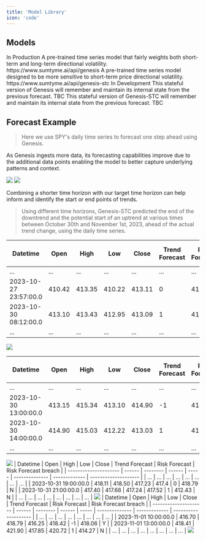 ```yaml
---
title: 'Model Library'
icon: 'code'
---
```


## Models
<CardGroup cols={1}>
  <Check>In Production</Check>
  <Card
    title="Genesiss"
    icon="lightbulb" iconType="duotone" color="#8fbc8f"
  >
  <Tabs>
  <Tab title="Description">
    A pre-trained time series model that fairly weights both short-term and long-term directional volatility.
  </Tab>
  <Tab title="Endpoint">
    https://www.sumtyme.ai/api/genesis
  </Tab>
  
  </Tabs>

  </Card>
  <Card
    title="Genesis-STC"
    sub
    icon="lightbulb" iconType="duotone" color="#8fbc8f"
  >
  <Tabs>
  <Tab title="Description">
    A pre-trained time series model designed to be more sensitive to short-term price directional volatility.
  </Tab>
  <Tab title="Endpoint">
    https://www.sumtyme.ai/api/genesis-stc
  </Tab>
  </Tabs>
  </Card>
  <Warning>In Development</Warning>
   <Card
    title="Genesis-M"
    icon="lightbulb" iconType="duotone" color="#ffa500"
  >
  <Tabs>
  <Tab title="Description">
    This stateful version of Genesis will remember and maintain its internal state from the previous forecast.
  </Tab>
  <Tab title="Endpoint">
    TBC
  </Tab>
  </Tabs>
  
  </Card>
   <Card
    title="Genesis-STC-M"
    icon="lightbulb" iconType="duotone" color="#ffa500"
  >
  <Tabs>
  <Tab title="Description">
    This stateful version of Genesis-STC will remember and maintain its internal state from the previous forecast.
  </Tab>
  <Tab title="Endpoint">
    TBC
  </Tab>
  </Tabs>
  </Card>
</CardGroup>



## Forecast Example
> Here we use SPY's daily time series to forecast one step ahead using Genesis.

<Tip>As Genesis ingests more data, its forecasting capabilities improve due to the additional data points enabling the model to better capture underlying patterns and context.</Tip>

<Frame caption="SPY Daily Forecast (Feb 18th 2021-Nov 14th 2023)">
  <img src="spy_daily.png" />
</Frame>

<Frame caption="October 27th marked the negative inflection point.">
  <img src="spy_daily_27th.png" />
</Frame>



<Tip>Combining a shorter time horizon with our target time horizon can help inform and identify the start or end points of trends.</Tip>


> Using different time horizons, Genesis-STC predicted the end of the downtrend and the potential start of an uptrend at various times between October 30th and November 1st, 2023, ahead of the actual trend change, using the daily time series.

<Accordion title="SPY 15 Minute">

  | Datetime | Open | High | Low | Close | Trend Forecast | Risk Forecast | Risk Forecast breach |
  | --------------------- | ------ | -------- | ------ | ----- | -------------- | ------------- | -------------------- |
  | ... | ... | ... | ... | ... | ... | ... | ... |
  | 2023-10-27 23:57:00.0 | 410.42 | 413.35 | 410.22 | 413.11 | 0 | 411.27 | Y |
  | 2023-10-30 08:12:00.0 | 413.10 | 413.43 | 412.95 | 413.09 | 1 | 410.63 | N |
  | ... | ... | ... | ... | ... | ... | ... | ... |

  <Frame caption="October 27th marked the negative inflection point.">
  <img src="SPY15mins.png" />
  </Frame>
  
</Accordion>

<Accordion title="SPY 1 Hour">

  | Datetime | Open | High | Low | Close | Trend Forecast | Risk Forecast | Risk Forecast breach |
  | --------------------- | ------ | -------- | ------ | ----- | -------------- | ------------- | -------------------- |
  | ... | ... | ... | ... | ... | ... | ... | ... |
  | 2023-10-30 13:00:00.0 | 413.15 | 415.34 | 413.10 | 414.90 | -1 | 414.53 | Y |
  | 2023-10-30 14:00:00.0 | 414.90 | 415.03 | 412.22 | 413.03 | 1 | 412.43 | N |
  | ... | ... | ... | ... | ... | ... | ... | ... |

  <Frame caption="October 27th marked the negative inflection point.">
  <img src="SPY1H.png" />
  </Frame>
  
</Accordion>

<Accordion title="SPY 2 Hour">
  | Datetime | Open | High | Low | Close | Trend Forecast | Risk Forecast | Risk Forecast breach |
  | --------------------- | ------ | -------- | ------ | ----- | -------------- | ------------- | -------------------- |
  | ... | ... | ... | ... | ... | ... | ... | ... |
  | 2023-10-31 19:00:00.0 | 418.11 | 418.50 | 417.23 | 417.4 | 0 | 418.79 | N |
  | 2023-10-31 21:00:00.0 | 417.40 | 417.68 | 417.24 | 417.52 | 1 | 412.43 | N |
  | ... | ... | ... | ... | ... | ... | ... | ... |

  <Frame caption="October 27th marked the negative inflection point.">
  <img src="SPY2H.png" />
  </Frame>
  
</Accordion>

<Accordion title="SPY 3 Hour">
  | Datetime | Open | High | Low | Close | Trend Forecast | Risk Forecast | Risk Forecast breach |
  | --------------------- | ------ | -------- | ------ | ----- | -------------- | ------------- | -------------------- |
  | ... | ... | ... | ... | ... | ... | ... | ... |
  | 2023-11-01 10:00:00.0 | 416.70 | 418.79 | 416.25 | 418.42 | -1 | 418.06 | Y |
  | 2023-11-01 13:00:00.0 | 418.41 | 421.90 | 417.85 | 420.72 | 1 | 414.27 | N |
  | ... | ... | ... | ... | ... | ... | ... | ... |

  <Frame caption="October 27th marked the negative inflection point.">
  <img src="SPY3H.png" />
  </Frame>
  
</Accordion>





